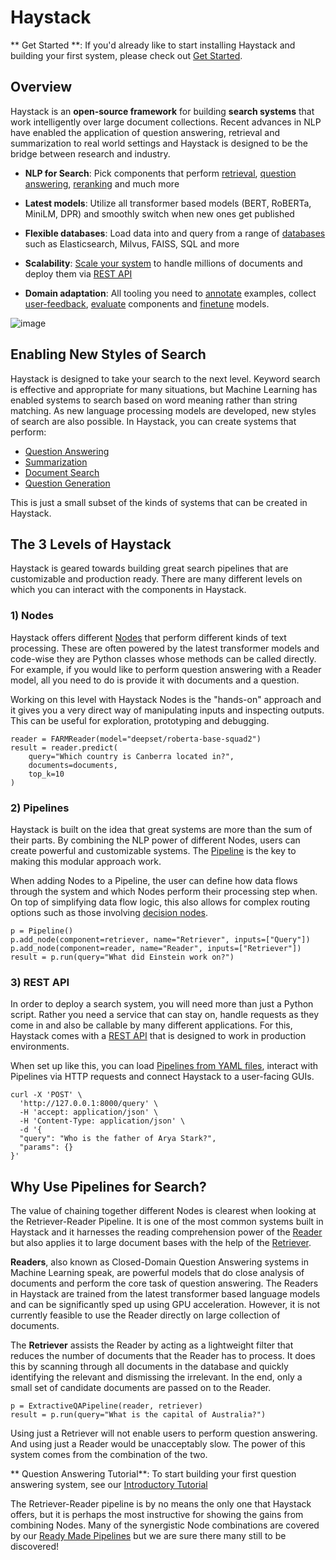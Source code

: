 # Haystack

<div className="max-w-xl bg-yellow-light-theme border-l-8 border-yellow-dark-theme px-6 pt-6 pb-4 my-4 rounded-md dark:bg-yellow-900">

** Get Started **: If you'd already like to start installing Haystack and building your first system,
please check out [Get Started](/overview/v1.5.0/get-started).

</div>

## Overview

Haystack is an **open-source framework** for building **search systems** that work intelligently over large document collections.
Recent advances in NLP have enabled the application of question answering, retrieval and summarization to real world settings
and Haystack is designed to be the bridge between research and industry.

- **NLP for Search**: Pick components that perform [retrieval](/pipeline_nodes/v1.5.0/retriever),
[question answering](/pipeline_nodes/v1.5.0/reader), [reranking](/pipeline_nodes/v1.5.0/ranker) and much more

- **Latest models**: Utilize all transformer based models (BERT, RoBERTa, MiniLM, DPR) and smoothly switch when new ones get published

- **Flexible databases**: Load data into and query from a range of [databases](/components/v1.5.0/document-store) such as Elasticsearch, Milvus, FAISS, SQL and more

- **Scalability**: [Scale your system](/guides/v1.5.0/optimization) to handle millions of documents and deploy them via [REST API](/components/v1.5.0/rest-api)

- **Domain adaptation**: All tooling you need to [annotate](/components/v1.5.0/annotation) examples, collect [user-feedback](/guides/v1.5.0/domain-adaptation#user-feedback), [evaluate](/guides/v1.5.0/evaluation) components and [finetune](/guides/domain-adaptation) models.

![image](/img/concepts_haystack_handdrawn.png)

<div style={{ marginBottom: "3rem" }} />

## Enabling New Styles of Search

Haystack is designed to take your search to the next level.
Keyword search is effective and appropriate for many situations,
but Machine Learning has enabled systems to search based on word meaning rather than string matching.
As new language processing models are developed, new styles of search are also possible.
In Haystack, you can create systems that perform:

- [Question Answering](/components/v1.5.0/ready-made-pipelines#extractiveqapipeline)
- [Summarization](/components/v1.5.0/ready-made-pipelines#searchsummarizationpipeline)
- [Document Search](/components/v1.5.0/ready-made-pipelines#documentsearchpipeline)
- [Question Generation](/components/v1.5.0/ready-made-pipelines#questiongenerationpipeline)

This is just a small subset of the kinds of systems that can be created in Haystack.

## The 3 Levels of Haystack

Haystack is geared towards building great search pipelines that are customizable and production ready.
There are many different levels on which you can interact with the components in Haystack.

### 1) Nodes

Haystack offers different [Nodes](/pipeline_nodes/v1.5.0/overview) that perform different kinds of text processing.
These are often powered by the latest transformer models and code-wise they are Python classes whose methods can be called directly.
For example, if you would like to perform question answering with a Reader model,
all you need to do is provide it with documents and a question.

Working on this level with Haystack Nodes is the "hands-on" approach and
it gives you a very direct way of manipulating inputs and inspecting outputs.
This can be useful for exploration, prototyping and debugging.

```
reader = FARMReader(model="deepset/roberta-base-squad2")
result = reader.predict(
    query="Which country is Canberra located in?",
    documents=documents,
    top_k=10
)
```

### 2) Pipelines

Haystack is built on the idea that great systems are more than the sum of their parts.
By combining the NLP power of different Nodes, users can create powerful and customizable systems.
The [Pipeline](/components/v1.5.0/pipelines) is the key to making this modular approach work.

When adding Nodes to a Pipeline, the user can define how data flows through the system and which Nodes perform their processing step when.
On top of simplifying data flow logic, this also allows for complex routing options such as those involving [decision nodes](/pipeline_nodes/v1.5.0/overview#decision-nodes).

```
p = Pipeline()
p.add_node(component=retriever, name="Retriever", inputs=["Query"])
p.add_node(component=reader, name="Reader", inputs=["Retriever"])
result = p.run(query="What did Einstein work on?")
```

### 3) REST API

In order to deploy a search system, you will need more than just a Python script.
Rather you need a service that can stay on, handle requests as they come in and also be callable by many different applications.
For this, Haystack comes with a [REST API](/components/v1.5.0/rest-api) that is designed to work in production environments.

When set up like this, you can load [Pipelines from YAML files](/components/v1.5.0/pipelines#yaml-file-definitions),
interact with Pipelines via HTTP requests and connect Haystack to a user-facing GUIs.

```
curl -X 'POST' \
  'http://127.0.0.1:8000/query' \
  -H 'accept: application/json' \
  -H 'Content-Type: application/json' \
  -d '{
  "query": "Who is the father of Arya Stark?",
  "params": {}
}'
```

## Why Use Pipelines for Search?

The value of chaining together different Nodes is clearest when looking at the Retriever-Reader Pipeline.
It is one of the most common systems built in Haystack and it
harnesses the reading comprehension power of the [Reader](/pipeline_nodes/v1.5.0/reader)
but also applies it to large document bases with the help of the [Retriever](/pipeline_nodes/v1.5.0/retriever).

**Readers**, also known as Closed-Domain Question Answering systems in Machine Learning speak,
are powerful models that do close analysis of documents and perform the core task of question answering.
The Readers in Haystack are trained from the latest transformer based language models and can be significantly sped up using GPU acceleration.
However, it is not currently feasible to use the Reader directly on large collection of documents.

The **Retriever** assists the Reader by acting as a lightweight filter that reduces the number of documents that the Reader has to process.
It does this by scanning through all documents in the database and quickly identifying the relevant and dismissing the irrelevant.
In the end, only a small set of candidate documents are passed on to the Reader.

```
p = ExtractiveQAPipeline(reader, retriever)
result = p.run(query="What is the capital of Australia?")
```

Using just a Retriever will not enable users to perform question answering.
And using just a Reader would be unacceptably slow.
The power of this system comes from the combination of the two.

<div className="max-w-xl bg-yellow-light-theme border-l-8 border-yellow-dark-theme px-6 pt-6 pb-4 my-4 rounded-md dark:bg-yellow-900">

** Question Answering Tutorial**: To start building your first question answering system, see our [Introductory Tutorial](/tutorials/v1.5.0/first-qa-system)

</div>

The Retriever-Reader pipeline is by no means the only one that Haystack offers,
but it is perhaps the most instructive for showing the gains from combining Nodes.
Many of the synergistic Node combinations are covered by our [Ready Made Pipelines](/components/v1.5.0/ready-made-pipelines)
but we are sure there many still to be discovered!

